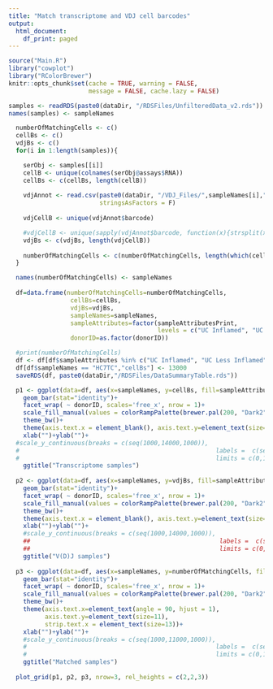 ```yaml
---
title: "Match transcriptome and VDJ cell barcodes"
output:
  html_document:
    df_print: paged
---
```


```r
source("Main.R")
library("cowplot")
library("RColorBrewer")
knitr::opts_chunk$set(cache = TRUE, warning = FALSE, 
                      message = FALSE, cache.lazy = FALSE)

samples <- readRDS(paste0(dataDir, "/RDSFiles/UnfilteredData_v2.rds"))
names(samples) <- sampleNames
```

```r
  numberOfMatchingCells <- c()
  cellBs <- c()
  vdjBs <- c()
  for(i in 1:length(samples)){

    serObj <- samples[[i]]
    cellB <- unique(colnames(serObj@assays$RNA))
    cellBs <- c(cellBs, length(cellB))
    
    vdjAnnot <- read.csv(paste0(dataDir, "/VDJ_Files/",sampleNames[i],"/filtered_contig_annotations.csv"),
                         stringsAsFactors = F)
    
    vdjCellB <- unique(vdjAnnot$barcode)

    #vdjCellB <- unique(sapply(vdjAnnot$barcode, function(x){strsplit(x,"-")[[1]][1]}))
    vdjBs <- c(vdjBs, length(vdjCellB))
    
    numberOfMatchingCells <- c(numberOfMatchingCells, length(which(cellB %in% vdjCellB)))
  }

  names(numberOfMatchingCells) <- sampleNames
  
  df=data.frame(numberOfMatchingCells=numberOfMatchingCells,
                 cellBs=cellBs,
                 vdjBs=vdjBs,
                 sampleNames=sampleNames,
                 sampleAttributes=factor(sampleAttributesPrint,
                                         levels = c("UC Inflamed", "UC Less Inflamed","UC Non-Inflamed", "Healthy")),
                 donorID=as.factor(donorID))

  #print(numberOfMatchingCells)
  df <- df[df$sampleAttributes %in% c("UC Inflamed", "UC Less Inflamed", "UC Non-Inflamed", "Healthy"),]
  df[df$sampleNames == "HC7TC","cellBs"] <- 13000
  saveRDS(df, paste0(dataDir,"/RDSFiles/DataSummaryTable.rds"))
```


```r
  

  p1 <- ggplot(data=df, aes(x=sampleNames, y=cellBs, fill=sampleAttributes)) +
    geom_bar(stat="identity")+
    facet_wrap( ~ donorID, scales='free_x', nrow = 1)+
    scale_fill_manual(values = colorRampPalette(brewer.pal(200, "Dark2"))(length(unique(sampleAttributes))))+
    theme_bw()+
    theme(axis.text.x = element_blank(), axis.text.y=element_text(size=11), strip.text.x = element_text(size=13))+
    xlab("")+ylab("")+
  #scale_y_continuous(breaks = c(seq(1000,14000,1000)), 
  #                                                      labels =  c(seq(1000,14000,1000)),
  #                                                      limits = c(0,14000))+
    ggtitle("Transcriptome samples")
  
  p2 <- ggplot(data=df, aes(x=sampleNames, y=vdjBs, fill=sampleAttributes)) +
    geom_bar(stat="identity")+
    facet_wrap( ~ donorID, scales='free_x', nrow = 1)+
    scale_fill_manual(values = colorRampPalette(brewer.pal(200, "Dark2"))(length(unique(sampleAttributes))))+
    theme_bw()+
    theme(axis.text.x = element_blank(), axis.text.y=element_text(size=11), strip.text.x = element_text(size=13))+
    xlab("")+ylab("")+
    #scale_y_continuous(breaks = c(seq(1000,14000,1000)), 
    ##                                                    labels =  c(seq(1000,14000,1000)),
    ##                                                    limits = c(0,14000))+
    ggtitle("V(D)J samples")
  
  p3 <- ggplot(data=df, aes(x=sampleNames, y=numberOfMatchingCells, fill=sampleAttributes)) +
    geom_bar(stat="identity")+
    facet_wrap( ~ donorID, scales='free_x', nrow = 1)+
    scale_fill_manual(values = colorRampPalette(brewer.pal(200, "Dark2"))(length(unique(sampleAttributes))))+
    theme_bw()+
    theme(axis.text.x=element_text(angle = 90, hjust = 1),
          axis.text.y=element_text(size=11),
          strip.text.x = element_text(size=13))+
    xlab("")+ylab("")+
    #scale_y_continuous(breaks = c(seq(1000,11000,1000)), 
    #                                                    labels =  c(seq(1000,11000,1000)),
    #                                                    limits = c(0,11000))+
    ggtitle("Matched samples")
  
  plot_grid(p1, p2, p3, nrow=3, rel_heights = c(2,2,3))
```

